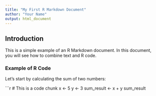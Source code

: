 ---
title: "My First R Markdown Document"
author: "Your Name"
output: html_document
---

## Introduction

This is a simple example of an R Markdown document. In this document, you will see how to combine text and R code.

### Example of R Code

Let's start by calculating the sum of two numbers:

```{r}
# This is a code chunk
x <- 5
y <- 3
sum_result <- x + y
sum_result
